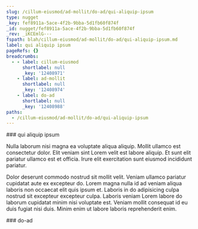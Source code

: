 ```yaml
---
slug: /cillum-eiusmod/ad-mollit/do-ad/qui-aliquip-ipsum
type: nugget
_key: fef8911a-5ace-4f2b-9bba-5d1fb60f874f
_id: nugget/fef8911a-5ace-4f2b-9bba-5d1fb60f874f
_rev: _iKCEmlG---
fspath: blah/cillum-eiusmod/ad-mollit/do-ad/qui-aliquip-ipsum.md
label: qui aliquip ipsum
pageRefs: {}
breadcrumbs:
  - - label: cillum-eiusmod
      shortlabel: null
      _key: '12408971'
    - label: ad-mollit
      shortlabel: null
      _key: '12408974'
    - label: do-ad
      shortlabel: null
      _key: '12408988'
paths:
  - /cillum-eiusmod/ad-mollit/do-ad/qui-aliquip-ipsum
---
```


<NuggetArea>
<Nugget slug="/cillum-eiusmod/ad-mollit/do-ad/qui-aliquip-ipsum" type="nugget" _key="fef8911a-5ace-4f2b-9bba-5d1fb60f874f" _id="nugget/fef8911a-5ace-4f2b-9bba-5d1fb60f874f" _rev="_iKCEmlG---" fspath="blah/cillum-eiusmod/ad-mollit/do-ad/qui-aliquip-ipsum.md" label="qui aliquip ipsum" paths="/cillum-eiusmod/ad-mollit/do-ad/qui-aliquip-ipsum">
<NuggetBody>
### qui aliquip ipsum

Nulla laborum nisi magna ea voluptate aliqua aliquip. Mollit ullamco est consectetur dolor. Elit veniam sint Lorem velit est labore aliquip. Et sunt elit pariatur ullamco est et officia. Irure elit exercitation sunt eiusmod incididunt pariatur.

Dolor deserunt commodo nostrud sit mollit velit. Veniam ullamco pariatur cupidatat aute ex excepteur do. Lorem magna nulla id ad veniam aliqua laboris non occaecat elit quis ipsum et. Laboris in do adipisicing culpa nostrud sit excepteur excepteur culpa. Laboris veniam Lorem labore do laborum cupidatat minim nisi voluptate est. Veniam mollit consequat id eu duis fugiat nisi duis. Minim enim ut labore laboris reprehenderit enim.

</NuggetBody>
<Breadcrumbs>
<Crumbs>
<Crumb _key="12408971" label="cillum-eiusmod" /><Crumb _key="12408974" label="ad-mollit" /><Crumb _key="12408988" label="do-ad" />
</Crumbs>
</Breadcrumbs>
</Nugget>

<NuggetsInbound>
</NuggetsInbound>
<NuggetsOutbound>
</NuggetsOutbound>
</NuggetArea>
<PassagesInbound>
<Passage direction="inbound" type="passage" _key="12408988" _id="passage/12408988" _rev="_iKCEml----" label="do-ad" passage="do-ad" fspath="blah/cillum-eiusmod/ad-mollit/do-ad" paths="/cillum-eiusmod/ad-mollit/do-ad" slug="/cillum-eiusmod/ad-mollit/do-ad">
<NuggetBody>
### do-ad

</NuggetBody>
<Breadcrumbs>
<Crumbs>
<Crumb _key="12408971" label="cillum-eiusmod" /><Crumb _key="12408974" label="ad-mollit" />
</Crumbs>
</Breadcrumbs>
</Passage>

</PassagesInbound>
<PassagesOutbound>
</PassagesOutbound>